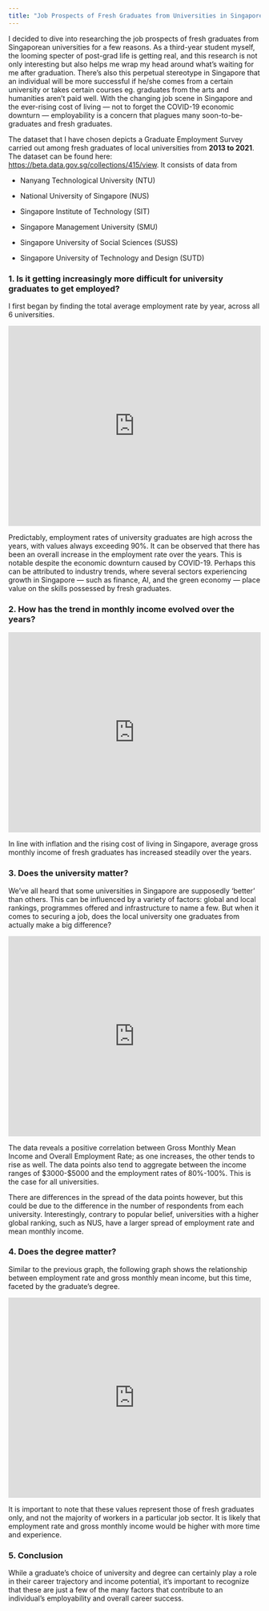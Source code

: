 ```yaml
---
title: "Job Prospects of Fresh Graduates from Universities in Singapore"
---
```

I decided to dive into researching the job prospects of fresh graduates from Singaporean universities for a few reasons. As a third-year student myself, the looming specter of post-grad life is getting real, and this research is not only interesting but also helps me wrap my head around what's waiting for me after graduation. There's also this perpetual stereotype in Singapore that an individual will be more successful if he/she comes from a certain university or takes certain courses eg. graduates from the arts and humanities aren't paid well. With the changing job scene in Singapore and the ever-rising cost of living — not to forget the COVID-19 economic downturn — employability is a concern that plagues many soon-to-be-graduates and fresh graduates.

The dataset that I have chosen depicts a Graduate Employment Survey carried out among fresh graduates of local universities from **2013 to 2021**. The dataset can be found here: <https://beta.data.gov.sg/collections/415/view>. It consists of data from

- Nanyang Technological University (NTU)

- National University of Singapore (NUS)

- Singapore Institute of Technology (SIT)

- Singapore Management University (SMU)

- Singapore University of Social Sciences (SUSS)

- Singapore University of Technology and Design (SUTD)

### 1. Is it getting increasingly more difficult for university graduates to get employed?

I first began by finding the total average employment rate by year, across all 6 universities. 

```{=html}
<iframe height="400" width="100%" frameborder="no" src="https://nurqistina13.shinyapps.io/personal_app/"> </iframe>
```

Predictably, employment rates of university graduates are high across the years, with values always exceeding 90%. It can be observed that there has been an overall increase in the employment rate over the years. This is notable despite the economic downturn caused by COVID-19. Perhaps this can be attributed to industry trends, where several sectors experiencing growth in Singapore — such as finance, AI, and the green economy — place value on the skills possessed by fresh graduates.

### 2. How has the trend in monthly income evolved over the years?

```{=html}
<iframe height="400" width="100%" frameborder="no" src="https://nurqistina13.shinyapps.io/graph_3/"> </iframe>
```

In line with inflation and the rising cost of living in Singapore, average gross monthly income of fresh graduates has increased steadily over the years.

### 3. Does the university matter?
We've all heard that some universities in Singapore are supposedly 'better' than others. This can be influenced by a variety of factors: global and local rankings, programmes offered and infrastructure to name a few. But when it comes to securing a job, does the local university one graduates from actually make a big difference?

```{=html}
<iframe height="400" width="100%" frameborder="no" src="https://nurqistina13.shinyapps.io/graph_4/"> </iframe> 
```

The data reveals a positive correlation between Gross Monthly Mean Income and Overall Employment Rate; as one increases, the other tends to rise as well. The data points also tend to aggregate between the income ranges of $3000-$5000 and the employment rates of 80%-100%. This is the case for all universities. 

There are differences in the spread of the data points however, but this could be due to the difference in the number of respondents from each university. Interestingly, contrary to popular belief, universities with a higher global ranking, such as NUS, have a larger spread of employment rate and mean monthly income. 

### 4. Does the degree matter?
Similar to the previous graph, the following graph shows the relationship between employment rate and gross monthly mean income, but this time, faceted by the graduate's degree. 

```{=html}
<iframe height="400" width="100%" frameborder="no" src="https://nurqistina13.shinyapps.io/graph_5/"> </iframe> 
```

It is important to note that these values represent those of fresh graduates only, and not the majority of workers in a particular job sector. It is likely that employment rate and gross monthly income would be higher with more time and experience. 

### 5. Conclusion
While a graduate's choice of university and degree can certainly play a role in their career trajectory and income potential, it's important to recognize that these are just a few of the many factors that contribute to an individual's employability and overall career success.